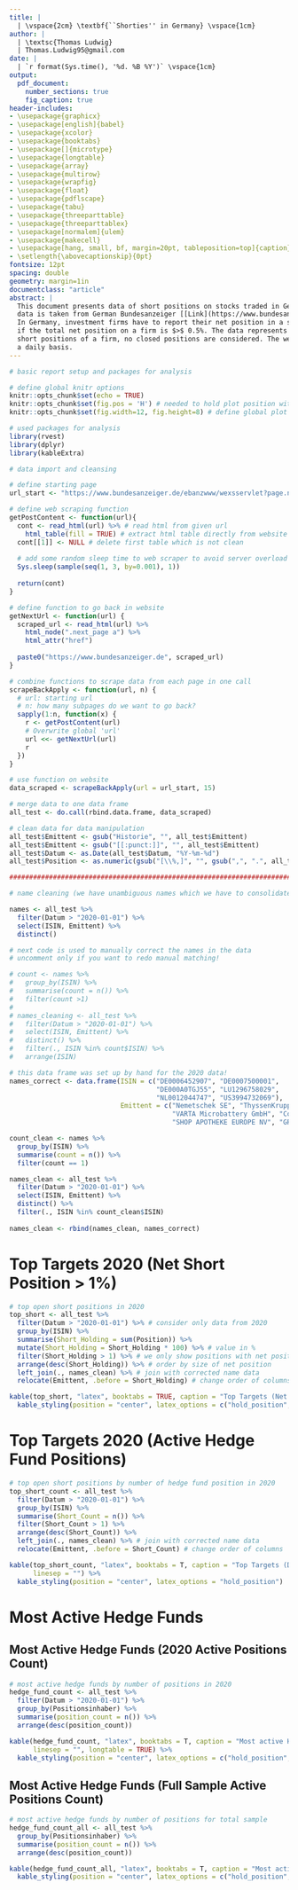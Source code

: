 ```yaml
---
title: |
  | \vspace{2cm} \textbf{``Shorties'' in Germany} \vspace{1cm}
author: | 
  | \textsc{Thomas Ludwig}
  | Thomas.Ludwig95@gmail.com
date: |
  | `r format(Sys.time(), '%d. %B %Y')` \vspace{1cm}
output: 
  pdf_document:
    number_sections: true
    fig_caption: true
header-includes:
- \usepackage{graphicx}
- \usepackage[english]{babel}
- \usepackage{xcolor}
- \usepackage{booktabs}
- \usepackage[]{microtype}
- \usepackage{longtable}
- \usepackage{array}
- \usepackage{multirow}
- \usepackage{wrapfig}
- \usepackage{float}
- \usepackage{pdflscape}
- \usepackage{tabu}
- \usepackage{threeparttable}
- \usepackage{threeparttablex}
- \usepackage[normalem]{ulem}
- \usepackage{makecell}
- \usepackage[hang, small, bf, margin=20pt, tableposition=top]{caption}
- \setlength{\abovecaptionskip}{0pt}
fontsize: 12pt
spacing: double
geometry: margin=1in
documentclass: "article"
abstract: |
  This document presents data of short positions on stocks traded in Germany. The
  data is taken from German Bundesanzeiger [[Link](https://www.bundesanzeiger.de/ebanzwww/wexsservlet?page.navid=to_nlp_start)].
  In Germany, investment firms have to report their net position in a short position
  if the total net position on a firm is $>$ 0.5%. The data represents the current
  short positions of a firm, no closed positions are considered. The website is updated on
  a daily basis.
---
```


\newpage

\tableofcontents

\listoftables

\newpage

```r

# basic report setup and packages for analysis

# define global knitr options
knitr::opts_chunk$set(echo = TRUE)
knitr::opts_chunk$set(fig.pos = 'H') # needed to hold plot position with captions
knitr::opts_chunk$set(fig.width=12, fig.height=8) # define global plot dimensions

# used packages for analysis
library(rvest)
library(dplyr)
library(kableExtra)

```

```r

# data import and cleansing

# define starting page
url_start <- "https://www.bundesanzeiger.de/ebanzwww/wexsservlet?page.navid=to_nlp_start"

# define web scraping function
getPostContent <- function(url){
  cont <- read_html(url) %>% # read html from given url
    html_table(fill = TRUE) # extract html table directly from website
  cont[[1]] <- NULL # delete first table which is not clean
  
  # add some random sleep time to web scraper to avoid server overload
  Sys.sleep(sample(seq(1, 3, by=0.001), 1))
  
  return(cont)
}

# define function to go back in website
getNextUrl <- function(url) {
  scraped_url <- read_html(url) %>% 
    html_node(".next_page a") %>%
    html_attr("href")
  
  paste0("https://www.bundesanzeiger.de", scraped_url)
}

# combine functions to scrape data from each page in one call
scrapeBackApply <- function(url, n) {
  # url: starting url
  # n: how many subpages do we want to go back?
  sapply(1:n, function(x) {
    r <- getPostContent(url)
    # Overwrite global 'url'
    url <<- getNextUrl(url)
    r
  })
}

# use function on website
data_scraped <- scrapeBackApply(url = url_start, 15)

# merge data to one data frame
all_test <- do.call(rbind.data.frame, data_scraped)

# clean data for data manipulation
all_test$Emittent <- gsub("Historie", "", all_test$Emittent)
all_test$Emittent <- gsub("[[:punct:]]", "", all_test$Emittent)
all_test$Datum <- as.Date(all_test$Datum, "%Y-%m-%d")
all_test$Position <- as.numeric(gsub("[\\%,]", "", gsub(",", ".", all_test$Position)))/100

################################################################################

# name cleaning (we have unambiguous names which we have to consolidate)

names <- all_test %>%
  filter(Datum > "2020-01-01") %>%
  select(ISIN, Emittent) %>%
  distinct()

# next code is used to manually correct the names in the data
# uncomment only if you want to redo manual matching!

# count <- names %>%
#   group_by(ISIN) %>%
#   summarise(count = n()) %>%
#   filter(count >1)
# 
# names_cleaning <- all_test %>%
#   filter(Datum > "2020-01-01") %>%
#   select(ISIN, Emittent) %>%
#   distinct() %>%
#   filter(., ISIN %in% count$ISIN) %>%
#   arrange(ISIN)

# this data frame was set up by hand for the 2020 data!
names_correct <- data.frame(ISIN = c("DE0006452907", "DE0007500001",
                                     "DE000A0TGJ55", "LU1296758029",
                                     "NL0012044747", "US3994732069"),
                            Emittent = c("Nemetschek SE", "ThyssenKrupp Aufzugswerke GmbH",
                                         "VARTA Microbattery GmbH", "Corestate Capital Holding",
                                         "SHOP APOTHEKE EUROPE NV", "GROUPON INC"))

count_clean <- names %>%
  group_by(ISIN) %>%
  summarise(count = n()) %>%
  filter(count == 1)

names_clean <- all_test %>%
  filter(Datum > "2020-01-01") %>%
  select(ISIN, Emittent) %>%
  distinct() %>%
  filter(., ISIN %in% count_clean$ISIN)
  
names_clean <- rbind(names_clean, names_correct)

```

# Top Targets 2020 (Net Short Position $>$ 1%)

```r

# top open short positions in 2020
top_short <- all_test %>%
  filter(Datum > "2020-01-01") %>% # consider only data from 2020
  group_by(ISIN) %>% 
  summarise(Short_Holding = sum(Position)) %>%
  mutate(Short_Holding = Short_Holding * 100) %>% # value in %
  filter(Short_Holding > 1) %>% # we only show positions with net position > 1 %
  arrange(desc(Short_Holding)) %>% # order by size of net position
  left_join(., names_clean) %>% # join with corrected name data
  relocate(Emittent, .before = Short_Holding) # change order of columns

```

```r

kable(top_short, "latex", booktabs = TRUE, caption = "Top Targets (Net Position in Percent)", linesep = "", longtable = TRUE) %>%
  kable_styling(position = "center", latex_options = c("hold_position", "repeat_header"))

```


\newpage

# Top Targets 2020 (Active Hedge Fund Positions)

```r

# top open short positions by number of hedge fund position in 2020
top_short_count <- all_test %>%
  filter(Datum > "2020-01-01") %>%
  group_by(ISIN) %>%
  summarise(Short_Count = n()) %>%
  filter(Short_Count > 1) %>%
  arrange(desc(Short_Count)) %>%
  left_join(., names_clean) %>% # join with corrected name data
  relocate(Emittent, .before = Short_Count) # change order of columns

```


```r

kable(top_short_count, "latex", booktabs = T, caption = "Top Targets (Different Hedge Fund Positions Count)", 
      linesep = "") %>%
  kable_styling(position = "center", latex_options = "hold_position")

```

\newpage

# Most Active Hedge Funds

## Most Active Hedge Funds (2020 Active Positions Count)

```r

# most active hedge funds by number of positions in 2020
hedge_fund_count <- all_test %>%
  filter(Datum > "2020-01-01") %>%
  group_by(Positionsinhaber) %>%
  summarise(position_count = n()) %>%
  arrange(desc(position_count))

```

```r

kable(hedge_fund_count, "latex", booktabs = T, caption = "Most active Hedge Funds (2020)", 
      linesep = "", longtable = TRUE) %>%
  kable_styling(position = "center", latex_options = c("hold_position", "repeat_header"))

```

\newpage

## Most Active Hedge Funds (Full Sample Active Positions Count)

```r

# most active hedge funds by number of positions for total sample
hedge_fund_count_all <- all_test %>%
  group_by(Positionsinhaber) %>%
  summarise(position_count = n()) %>%
  arrange(desc(position_count))

```

```r

kable(hedge_fund_count_all, "latex", booktabs = T, caption = "Most active Hedge Funds (Full Sample)", linesep = "", longtable = TRUE) %>%
  kable_styling(position = "center", latex_options = c("hold_position", "repeat_header"))

```
